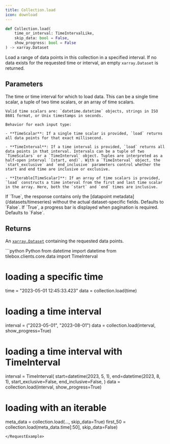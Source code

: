 ```yaml
---
title: Collection.load
icon: download
---
```


```python
def Collection.load(
    time_or_interval: TimeIntervalLike,
    skip_data: bool = False,
    show_progress: bool = False
) -> xarray.Dataset
```

Load a range of data points in this collection in a specified interval.
If no data exists for the requested time or interval, an empty `xarray.Dataset` is returned.

## Parameters

<ParamField path="time_or_interval" type="TimeIntervalLike">
    The time or time interval for which to load data. This can be a single time scalar, a tuple of two time scalars, or an array of time scalars.

    Valid time scalars are: `datetime.datetime` objects, strings in ISO 8601 format, or Unix timestamps in seconds.

    Behavior for each input type:

    - **TimeScalar**: If a single time scalar is provided, `load` returns all data points for that exact millisecond.

    - **TimeInterval**: If a time interval is provided, `load` returns all data points in that interval. Intervals can be a tuple of two `TimeScalars` or a `TimeInterval` object. Tuples are interpreted as a half-open interval `[start, end)`. With a `TimeInterval` object, the `start_exclusive` and `end_inclusive` parameters control whether the start and end time are inclusive or exclusive.

    - **Iterable[TimeScalar]**: If an array of time scalars is provided, `load` constructs a time interval from the first and last time scalar in the array. Here, both the `start` and `end` times are inclusive.

</ParamField>

<ParamField path="skip_data" type="bool">
  If `True`, the response contains only the [datapoint metadata](/datasets/timeseries) without the actual dataset-specific fields. Defaults to `False`.
</ParamField>

<ParamField path="show_progress" type="bool">
  If `True`, a progress bar is displayed when pagination is required. Defaults to `False`.
</ParamField>

## Returns

An [`xarray.Dataset`](/sdks/python/xarray) containing the requested data points.

<RequestExample>
```python Python
from datetime import datetime
from tilebox.clients.core.data import TimeInterval

# loading a specific time
time = "2023-05-01 12:45:33.423"
data = collection.load(time)

# loading a time interval
interval = ("2023-05-01", "2023-08-01")
data = collection.load(interval, show_progress=True)

# loading a time interval with TimeInterval
interval = TimeInterval(
    start=datetime(2023, 5, 1),
    end=datetime(2023, 8, 1),
    start_exclusive=False,
    end_inclusive=False,
)
data = collection.load(interval, show_progress=True)

# loading with an iterable
meta_data = collection.load(..., skip_data=True)
first_50 = collection.load(meta_data.time[:50], skip_data=False)
```
</RequestExample>

